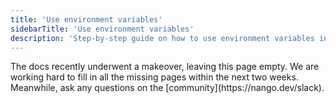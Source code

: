 ```yaml
---
title: 'Use environment variables'
sidebarTitle: 'Use environment variables'
description: 'Step-by-step guide on how to use environment variables in integration scripts.'
---
```


<Info>
The docs recently underwent a makeover, leaving this page empty. We are working hard to fill in all the missing pages within the next two weeks. Meanwhile, ask any questions on the [community](https://nango.dev/slack).
</Info>